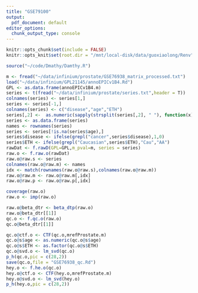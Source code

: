 ```yaml
---
title: "GSE79100"
output:
  pdf_document: default
editor_options: 
  chunk_output_type: console
---
```


```r
knitr::opts_chunk$set(include = FALSE)
knitr::opts_knit$set(root.dir = "/mnt/local-disk/data/guoxiaolong/Renv")
```

```r
source("~/code/Dmathy/Damthy.R")
```

```r
m <- fread("~/data/infinium/prostate/GSE76938_matrix_processed.txt")
load("~/data/infinium/GPL21145/annoEPICv1B4.Rd")
GPL <- as.data.frame(annoEPICv1B4.m)
series <- t(fread("~/data/infinium/prostate/series.txt",header = T))
colnames(series) <- series[1,]
series <- series[-1,]
colnames(series) <- c("disease","age","ETH")
series[,2] <-  as.numeric(sapply(strsplit(series[,2], " "), function(x) x[[2]]))
series <- as.data.frame(series)
names <- rownames(series)
series <- series[!is.na(series$age),]
series$disease <- ifelse(grepl("cancer",series$disease),1,0)
series$ETH <- ifelse(grepl("Caucasian",series$ETH),"Cau","AA")
rawDat <- f.rawD(GPL=GPL,m_pval=m, series = series)
raw.o <- f.raw.o(rawDat)
raw.o@raw.s <- series
colnames(raw.o@raw.m) <- names
idx <- match(rownames(raw.o@raw.s),colnames(raw.o@raw.m))
raw.o@raw.m <- raw.o@raw.m[,idx]
raw.o@raw.p <- raw.o@raw.p[,idx]

coverage(raw.o)
raw.o <- imp(raw.o)
```

```r
raw.o@beta_dtr <- beta_dtp(raw.o)
raw.o@beta_dtr[[1]]
qc.o <- f.qc.o(raw.o)
qc.o@beta_dtr[[1]]

qc.o@ctf.o <- CTF(qc.o,mrefProstate.m)
qc.o@s$age <- as.numeric(qc.o@s$age)
qc.o@s$ETH <- as.factor(qc.o@s$ETH)
qc.o@svd.o <- lm_svd(qc.o)
p_h(qc.o,pic = c(28,2))
save(qc.o,file = "GSE76938_qc.Rd")
hey.o <- f.he.o(qc.o)
hey.o@ctf.o <- CTF(hey.o,mrefProstate.m)
hey.o@svd.o <- lm_svd(hey.o)
p_h(hey.o,pic = c(28,2))

```
